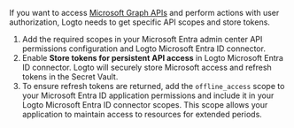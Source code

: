 If you want to access [Microsoft Graph APIs](https://docs.microsoft.com/en-us/graph/api/overview) and perform actions with user authorization, Logto needs to get specific API scopes and store tokens.

1. Add the required scopes in your Microsoft Entra admin center API permissions configuration and Logto Microsoft Entra ID connector.
2. Enable **Store tokens for persistent API access** in Logto Microsoft Entra ID connector. Logto will securely store Microsoft access and refresh tokens in the Secret Vault.
3. To ensure refresh tokens are returned, add the `offline_access` scope to your Microsoft Entra ID application permissions and include it in your Logto Microsoft Entra ID connector scopes. This scope allows your application to maintain access to resources for extended periods.
